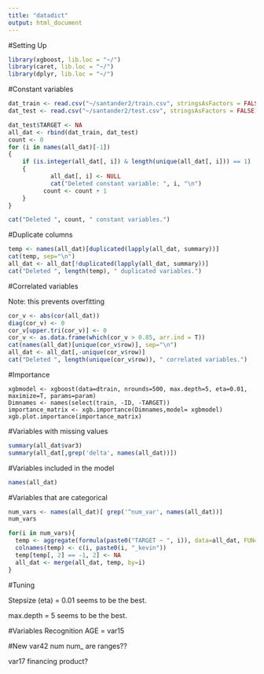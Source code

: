 ```yaml
---
title: "datadict"
output: html_document
---
```


#Setting Up

```r
library(xgboost, lib.loc = "~/")
library(caret, lib.loc = "~/")
library(dplyr, lib.loc = "~/")
```

#Constant variables

```r
dat_train <- read.csv("~/santander2/train.csv", stringsAsFactors = FALSE)
dat_test <- read.csv("~/santander2/test.csv", stringsAsFactors = FALSE)

dat_test$TARGET <- NA
all_dat <- rbind(dat_train, dat_test)
count <- 0
for (i in names(all_dat)[-1])
{
	if (is.integer(all_dat[, i]) & length(unique(all_dat[, i])) == 1) 
	{
			all_dat[, i] <- NULL
			cat("Deleted constant variable: ", i, "\n")
		  count <- count + 1
	}
}

cat("Deleted ", count, " constant variables.")
```

#Duplicate columns

```r
temp <- names(all_dat)[duplicated(lapply(all_dat, summary))]
cat(temp, sep="\n")
all_dat <- all_dat[!duplicated(lapply(all_dat, summary))]
cat("Deleted ", length(temp), " duplicated variables.")
```

#Correlated variables

Note: this prevents overfitting

```r
cor_v <- abs(cor(all_dat))
diag(cor_v) <- 0
cor_v[upper.tri(cor_v)] <- 0
cor_v <- as.data.frame(which(cor_v > 0.85, arr.ind = T))
cat(names(all_dat)[unique(cor_v$row)], sep="\n")
all_dat <- all_dat[,-unique(cor_v$row)]
cat("Deleted ", length(unique(cor_v$row)), " correlated variables.")
```

#Importance

```
xgbmodel <- xgboost(data=dtrain, nrounds=500, max.depth=5, eta=0.01, maximize=T, params=param)
Dimnames <- names(select(train, -ID, -TARGET))
importance_matrix <- xgb.importance(Dimnames,model= xgbmodel)
xgb.plot.importance(importance_matrix)
```

#Variables with missing values

```r
summary(all_dat$var3)
summary(all_dat[,grep('delta', names(all_dat))])
```


#Variables included in the model

```r
names(all_dat)
```

#Variables that are categorical

```r
num_vars <- names(all_dat)[ grep('^num_var', names(all_dat))]
num_vars

for(i in num_vars){
  temp <- aggregate(formula(paste0("TARGET ~ ", i)), data=all_dat, FUN=mean)
  colnames(temp) <- c(i, paste0(i, "_kevin"))
  temp[temp[, 2] == -1, 2] <- NA 
  all_dat <- merge(all_dat, temp, by=i)
}
```

#Tuning

Stepsize (eta) = 0.01 seems to be the best.

max.depth = 5 seems to be the best.

#Variables Recognition
AGE = var15

#New
var42 num
num_ are ranges??

var17 financing product?